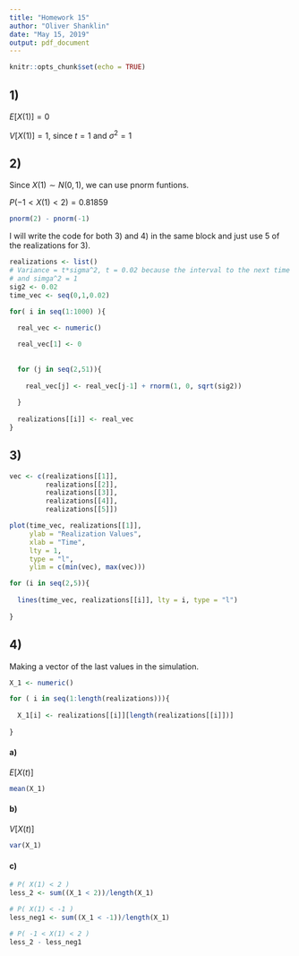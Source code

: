 ---
title: "Homework 15"
author: "Oliver Shanklin"
date: "May 15, 2019"
output: pdf_document
---

```{r setup, include=FALSE}
knitr::opts_chunk$set(echo = TRUE)
```

## 1)

$E[X(1)] = 0$

$V[X(1)] = 1$, since $t=1$ and $\sigma^2 = 1$

## 2)

Since $X(1) \sim N(0,1)$, we can use pnorm funtions.

$P(-1 < X(1) < 2) = 0.81859$


```{r}
pnorm(2) - pnorm(-1)

```


I will write the code for both 3) and 4) in the same block and just use 5 of the realizations for 3).


```{r}

realizations <- list()
# Variance = t*sigma^2, t = 0.02 because the interval to the next time is 0.02
# and simga^2 = 1
sig2 <- 0.02
time_vec <- seq(0,1,0.02)

for( i in seq(1:1000) ){
  
  real_vec <- numeric()

  real_vec[1] <- 0
  
  
  for (j in seq(2,51)){
    
    real_vec[j] <- real_vec[j-1] + rnorm(1, 0, sqrt(sig2))
    
  }
  
  realizations[[i]] <- real_vec
}


```


## 3)

```{r}
vec <- c(realizations[[1]],
         realizations[[2]],
         realizations[[3]],
         realizations[[4]],
         realizations[[5]])

plot(time_vec, realizations[[1]],
     ylab = "Realization Values",
     xlab = "Time",
     lty = 1,
     type = "l",
     ylim = c(min(vec), max(vec)))

for (i in seq(2,5)){
  
  lines(time_vec, realizations[[i]], lty = i, type = "l")
  
}

```


## 4)

Making a vector of the last values in the simulation.

```{r}

X_1 <- numeric()

for ( i in seq(1:length(realizations))){
  
  X_1[i] <- realizations[[i]][length(realizations[[i]])]
  
}
```

#### a)

$E[X(t)]$

```{r}
mean(X_1)
```

#### b)

$V[X(t)]$

```{r}
var(X_1)
```

#### c)

```{r}
# P( X(1) < 2 )
less_2 <- sum((X_1 < 2))/length(X_1)

# P( X(1) < -1 )
less_neg1 <- sum((X_1 < -1))/length(X_1)

# P( -1 < X(1) < 2 )
less_2 - less_neg1

```


